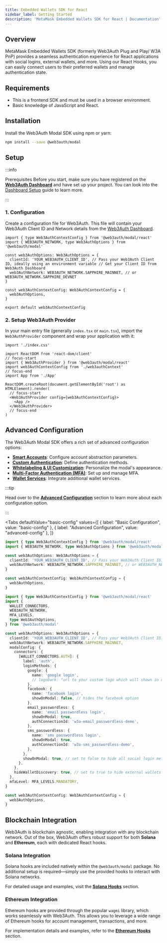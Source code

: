 ```yaml
---
title: Embedded Wallets SDK for React
sidebar_label: Getting Started
description: 'MetaMask Embedded Wallets SDK for React | Documentation'
---
```



## Overview

MetaMask Embedded Wallets SDK (formerly Web3Auth Plug and Play/ W3A PnP) provides a seamless authentication experience for React applications with social logins, external wallets, and more. Using our React Hooks, you can easily connect users to their preferred wallets and manage authentication state.

## Requirements

- This is a frontend SDK and must be used in a browser environment.
- Basic knowledge of JavaScript and React.

## Installation

Install the Web3Auth Modal SDK using npm or yarn:

```bash npm2yarn
npm install --save @web3auth/modal
```

## Setup

:::info

Prerequisites Before you start, make sure you have registered on the [**Web3Auth Dashboard**](https://dashboard.web3auth.io/) and have set up your project. You can look into the [Dashboard Setup](/embedded-wallets/dashboard/) guide to learn more.

:::

### 1. Configuration

Create a configuration file for Web3Auth. This file will contain your Web3Auth Client ID and Network details from the [Web3Auth Dashboard](https://dashboard.web3auth.io/).

```tsx title="web3authContext.tsx"
import { type Web3AuthContextConfig } from '@web3auth/modal/react'
import { WEB3AUTH_NETWORK, type Web3AuthOptions } from '@web3auth/modal'

const web3AuthOptions: Web3AuthOptions = {
  clientId: 'YOUR_WEB3AUTH_CLIENT_ID', // Pass your Web3Auth Client ID, ideally using an environment variable // Get your Client ID from Web3Auth Dashboard
  web3AuthNetwork: WEB3AUTH_NETWORK.SAPPHIRE_MAINNET, // or WEB3AUTH_NETWORK.SAPPHIRE_DEVNET
}

const web3AuthContextConfig: Web3AuthContextConfig = {
  web3AuthOptions,
}

export default web3AuthContextConfig
```

### 2. Setup Web3Auth Provider

In your main entry file (generally `index.tsx` or `main.tsx`), import the `Web3AuthProvider` component and wrap your application with it:

```tsx title="main.tsx"
import './index.css'

import ReactDOM from 'react-dom/client'
// focus-start
import { Web3AuthProvider } from '@web3auth/modal/react'
import web3AuthContextConfig from './web3authContext'
// focus-end
import App from './App'

ReactDOM.createRoot(document.getElementById('root') as HTMLElement).render(
  // focus-start
  <Web3AuthProvider config={web3AuthContextConfig}>
    <App />
  </Web3AuthProvider>
  // focus-end
)
```

## Advanced Configuration

The Web3Auth Modal SDK offers a rich set of advanced configuration options:

- **[Smart Accounts](./advanced/smart-accounts)**: Configure account abstraction parameters.
- **[Custom Authentication](./advanced/custom-authentication)**: Define authentication methods.
- **[Whitelabeling & UI Customization](./advanced/whitelabel)**: Personalize the modal's appearance.
- **[Multi-Factor Authentication (MFA)](./advanced/mfa)**: Set up and manage MFA.
- **[Wallet Services](./advanced/wallet-services)**: Integrate additional wallet services.

:::tip

Head over to the [**Advanced Configuration**](./advanced) section to learn more about each configuration option.

:::

<Tabs
  defaultValue="basic-config"
  values={[
    { label: "Basic Configuration", value: "basic-config" },
    { label: "Advanced Configuration", value: "advanced-config" },
  ]}
>

<TabItem value="basic-config">

```ts
import { type Web3AuthContextConfig } from '@web3auth/modal/react'
import { WEB3AUTH_NETWORK, type Web3AuthOptions } from '@web3auth/modal'

const web3AuthOptions: Web3AuthOptions = {
  clientId: 'YOUR_WEB3AUTH_CLIENT_ID', // Pass your Web3Auth Client ID, ideally using an environment variable
  web3AuthNetwork: WEB3AUTH_NETWORK.SAPPHIRE_MAINNET, // or WEB3AUTH_NETWORK.SAPPHIRE_DEVNET
}

const web3AuthContextConfig: Web3AuthContextConfig = {
  web3AuthOptions,
}
```

</TabItem>

<TabItem value="advanced-config">

```ts
import { type Web3AuthContextConfig } from '@web3auth/modal/react'
import {
  WALLET_CONNECTORS,
  WEB3AUTH_NETWORK,
  MFA_LEVELS,
  type Web3AuthOptions,
} from '@web3auth/modal'

const web3AuthOptions: Web3AuthOptions = {
  clientId: 'YOUR_WEB3AUTH_CLIENT_ID', // Pass your Web3Auth Client ID, ideally using an environment variable
  web3AuthNetwork: WEB3AUTH_NETWORK.SAPPHIRE_MAINNET,
  modalConfig: {
    connectors: {
      [WALLET_CONNECTORS.AUTH]: {
        label: 'auth',
        loginMethods: {
          google: {
            name: 'google login',
            // logoDark: "url to your custom logo which will shown in dark mode",
          },
          facebook: {
            name: 'facebook login',
            showOnModal: false, // hides the facebook option
          },
          email_passwordless: {
            name: 'email passwordless login',
            showOnModal: true,
            authConnectionId: 'w3a-email_passwordless-demo',
          },
          sms_passwordless: {
            name: 'sms passwordless login',
            showOnModal: true,
            authConnectionId: 'w3a-sms_passwordless-demo',
          },
        },
        showOnModal: true, // set to false to hide all social login methods
      },
    },
    hideWalletDiscovery: true, // set to true to hide external wallets discovery
  },
  mfaLevel: MFA_LEVELS.MANDATORY,
}

const web3AuthContextConfig: Web3AuthContextConfig = {
  web3AuthOptions,
}
```

</TabItem>

</Tabs>

## Blockchain Integration

Web3Auth is blockchain agnostic, enabling integration with any blockchain network. Out of the box, Web3Auth offers robust support for both **Solana** and **Ethereum**, each with dedicated React hooks.

### Solana Integration

Solana hooks are included natively within the `@web3auth/modal` package. No additional setup is required—simply use the provided hooks to interact with Solana networks.

For detailed usage and examples, visit the [**Solana Hooks**](./solana-hooks) section.

### Ethereum Integration

Ethereum hooks are provided through the popular `wagmi` library, which works seamlessly with Web3Auth. This allows you to leverage a wide range of Ethereum hooks for account management, transactions, and more.

For implementation details and examples, refer to the [**Ethereum Hooks**](./ethereum-hooks) section.

<SdkTroubleshootingIntro />
